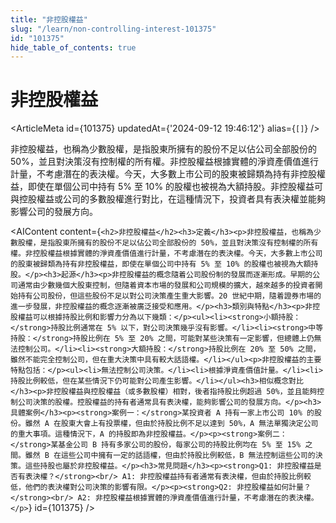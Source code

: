 ```yaml
---
title: "非控股權益"
slug: "/learn/non-controlling-interest-101375"
id: "101375"
hide_table_of_contents: true
---
```



# 非控股權益

<ArticleMeta id={101375} updatedAt={'2024-09-12 19:46:12'} alias={`[]`} />
<div className='border-solid border-b border-t-0 my-4 border-[var(--ifm-color-gray-300)]' />

非控股權益，也稱為少數股權，是指股東所擁有的股份不足以佔公司全部股份的 50%，並且對決策沒有控制權的所有權。非控股權益根據實體的淨資產價值進行計量，不考慮潛在的表決權。今天，大多數上市公司的股東被歸類為持有非控股權益，即使在單個公司中持有 5% 至 10% 的股權也被視為大額持股。非控股權益可與控股權益或公司的多數股權進行對比，在這種情況下，投資者具有表決權並能夠影響公司的發展方向。

<AIContent content={`<h2>非控股權益</h2><h3>定義</h3><p>非控股權益，也稱為少數股權，是指股東所擁有的股份不足以佔公司全部股份的 50%，並且對決策沒有控制權的所有權。非控股權益根據實體的淨資產價值進行計量，不考慮潛在的表決權。今天，大多數上市公司的股東被歸類為持有非控股權益，即使在單個公司中持有 5% 至 10% 的股權也被視為大額持股。</p><h3>起源</h3><p>非控股權益的概念隨着公司股份制的發展而逐漸形成。早期的公司通常由少數幾個大股東控制，但隨着資本市場的發展和公司規模的擴大，越來越多的投資者開始持有公司股份，但這些股份不足以對公司決策產生重大影響。20 世紀中期，隨着證券市場的進一步發展，非控股權益的概念逐漸被廣泛接受和應用。</p><h3>類別與特點</h3><p>非控股權益可以根據持股比例和影響力分為以下幾類：</p><ul><li><strong>小額持股：</strong>持股比例通常在 5% 以下，對公司決策幾乎沒有影響。</li><li><strong>中等持股：</strong>持股比例在 5% 至 20% 之間，可能對某些決策有一定影響，但總體上仍無法控制公司。</li><li><strong>大額持股：</strong>持股比例在 20% 至 50% 之間，雖然不能完全控制公司，但在重大決策中具有較大話語權。</li></ul><p>非控股權益的主要特點包括：</p><ul><li>無法控制公司決策。</li><li>根據淨資產價值計量。</li><li>持股比例較低，但在某些情況下仍可能對公司產生影響。</li></ul><h3>相似概念對比</h3><p>非控股權益與控股權益（或多數股權）相對，後者指持股比例超過 50%，並且能夠控制公司決策的股權。控股權益的持有者通常具有表決權，能夠影響公司的發展方向。</p><h3>具體案例</h3><p><strong>案例一：</strong>某投資者 A 持有一家上市公司 10% 的股份。雖然 A 在股東大會上有投票權，但由於持股比例不足以達到 50%，A 無法單獨決定公司的重大事項。這種情況下，A 的持股即為非控股權益。</p><p><strong>案例二：</strong>某基金公司 B 持有多家公司的股份，每家公司的持股比例均在 5% 至 15% 之間。雖然 B 在這些公司中擁有一定的話語權，但由於持股比例較低，B 無法控制這些公司的決策。這些持股也屬於非控股權益。</p><h3>常見問題</h3><p><strong>Q1: 非控股權益是否有表決權？</strong><br/> A1: 非控股權益持有者通常有表決權，但由於持股比例較低，他們的表決權對公司決策的影響有限。</p><p><strong>Q2: 非控股權益如何計量？</strong><br/> A2: 非控股權益根據實體的淨資產價值進行計量，不考慮潛在的表決權。</p>`} id={101375} />
